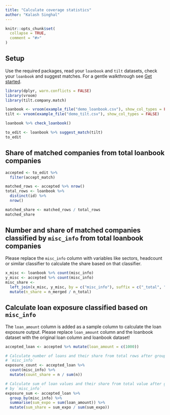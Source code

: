 ```yaml
---
title: "Calculate coverage statistics"
author: "Kalash Singhal"
---
```


```r
knitr::opts_chunk$set(
  collapse = TRUE,
  comment = "#>"
)
```

## Setup

Use the required packages, read your `loanbook` and `tilt` datasets, check your
`loanbook` and suggest matches. For a gentle walkthrough see [Get
started](https://2degreesinvesting.github.io/tilt.company.match/articles/tilt-company-match.html).

```r
library(dplyr, warn.conflicts = FALSE)
library(vroom)
library(tilt.company.match)

loanbook <- vroom(example_file("demo_loanbook.csv"), show_col_types = FALSE)
tilt <- vroom(example_file("demo_tilt.csv"), show_col_types = FALSE)

loanbook %>% check_loanbook()

to_edit <- loanbook %>% suggest_match(tilt)
to_edit
```

## Share of matched companies from total loanbook companies

```r
accepted <- to_edit %>%
  filter(accept_match)

matched_rows <- accepted %>% nrow()
total_rows <- loanbook %>%
  distinct(id) %>%
  nrow()

matched_share <- matched_rows / total_rows
matched_share
```

## Number and share of matched companies classified by `misc_info` from total loanbook companies

Please replace the `misc_info` column with variables like sectors, headcount or
similar classifier to calculate the share based on that classifier.

```r
x_misc <- loanbook %>% count(misc_info)
y_misc <- accepted %>% count(misc_info)
misc_share <-
  left_join(x_misc, y_misc, by = c("misc_info"), suffix = c("_total", "_merged")) %>%
  mutate(n_share = n_merged / n_total)
```

## Calculate loan exposure classified based on `misc_info` 

The `loan_amount` column is added as a sample column to calculate the loan
exposure output. Please replace `loan_amount` column and the loanbook dataset
with the original loan column and loanbook dataset!

```r
accepted_loan <- accepted %>% mutate(loan_amount = c(1000))

# Calculate number of loans and their share from total rows after grouping by
# `misc_info`
exposure_count <- accepted_loan %>%
  count(misc_info) %>%
  mutate(count_share = n / sum(n))

# Calculate sum of loan values and their share from total value after grouping
# by `misc_info`
exposure_sum <- accepted_loan %>%
  group_by(misc_info) %>%
  summarise(sum_expo = sum(loan_amount)) %>%
  mutate(sum_share = sum_expo / sum(sum_expo))
```
